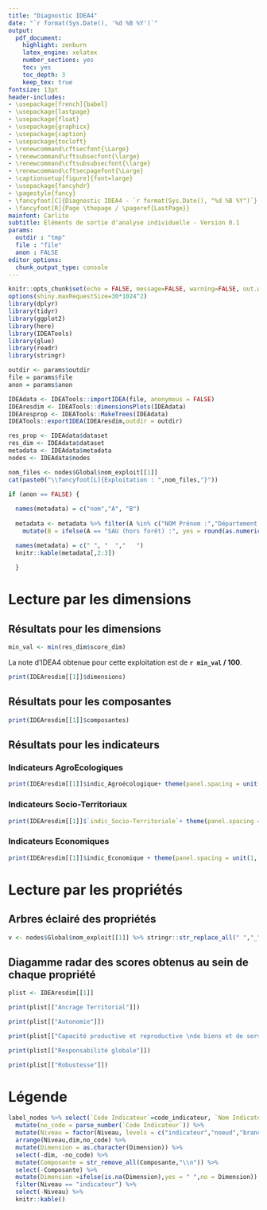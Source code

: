 ```yaml
---
title: "Diagnostic IDEA4"
date: "`r format(Sys.Date(), '%d %B %Y')`"
output:
  pdf_document:
    highlight: zenburn
    latex_engine: xelatex
    number_sections: yes
    toc: yes
    toc_depth: 3
    keep_tex: true
fontsize: 13pt
header-includes:
- \usepackage[french]{babel}
- \usepackage{lastpage}
- \usepackage{float}
- \usepackage{graphicx}
- \usepackage{caption}
- \usepackage{tocloft}
- \renewcommand\cftsecfont{\Large}
- \renewcommand\cftsubsecfont{\large}
- \renewcommand\cftsubsubsecfont{\large}
- \renewcommand\cftsecpagefont{\Large}
- \captionsetup[figure]{font=large}
- \usepackage{fancyhdr}
- \pagestyle{fancy}
- \fancyfoot[C]{Diagnostic IDEA4 - `r format(Sys.Date(), "%d %B %Y")`}
- \fancyfoot[R]{Page \thepage / \pageref{LastPage}}
mainfont: Carlito
subtitle: Eléments de sortie d'analyse individuelle - Version 0.1
params:
  outdir : "tmp"
  file : "file"
  anon : FALSE
editor_options:
  chunk_output_type: console
---
```


```r
knitr::opts_chunk$set(echo = FALSE, message=FALSE, warning=FALSE, out.width = "100%", fig.pos = "H")
options(shiny.maxRequestSize=30*1024^2)
library(dplyr)
library(tidyr)
library(ggplot2)
library(here)
library(IDEATools)
library(glue)
library(readr)
library(stringr)
```


```r
outdir <- params$outdir
file = params$file
anon = params$anon
```


```r
IDEAdata <- IDEATools::importIDEA(file, anonymous = FALSE)
IDEAresdim <- IDEATools::dimensionsPlots(IDEAdata)
IDEAresprop <- IDEATools::MakeTrees(IDEAdata)
IDEATools::exportIDEA(IDEAresdim,outdir = outdir)

res_prop <- IDEAdata$dataset
res_dim <- IDEAdata$dataset
metadata <- IDEAdata$metadata
nodes <- IDEAdata$nodes

```


```r
nom_files <- nodes$Global$nom_exploit[[1]]
cat(paste0("\\fancyfoot[L]{Exploitation : ",nom_files,"}"))
```

\vspace{+3cm}
\Large

```r
if (anon == FALSE) {
  
  names(metadata) = c("nom","A", "B")
  
  metadata <- metadata %>% filter(A %in% c("NOM Prénom :","Département :","Type d'exploitation :","Forme sociétaire :","SAU (hors forêt) :")) %>% 
    mutate(B = ifelse(A == "SAU (hors forêt) :", yes = round(as.numeric(B)) %>% as.character(), no = B))

  names(metadata) = c(" ", "  ","   ")
  knitr::kable(metadata[,2:3])
  
  }
```

\newpage

# Lecture par les dimensions

## Résultats pour les dimensions

\Large

```r
min_val <- min(res_dim$score_dim)
```

La note d'IDEA4 obtenue pour cette exploitation est de **`r min_val` / 100**.

\large

```r
print(IDEAresdim[[1]]$dimensions)
```

## Résultats pour les composantes

```r
print(IDEAresdim[[1]]$composantes)
```

## Résultats pour les indicateurs

### Indicateurs AgroEcologiques

```r
print(IDEAresdim[[1]]$indic_Agroécologique+ theme(panel.spacing = unit(1, "lines")))
```

### Indicateurs Socio-Territoriaux

```r
print(IDEAresdim[[1]]$`indic_Socio-Territoriale`+ theme(panel.spacing = unit(1, "lines")))
```

### Indicateurs Economiques

```r
print(IDEAresdim[[1]]$indic_Economique + theme(panel.spacing = unit(1, "lines"))) 
```

\hbox{}

# Lecture par les propriétés

## Arbres éclairé des propriétés

```r
v <- nodes$Global$nom_exploit[[1]] %>% stringr::str_replace_all(" ","_")
```

\rotatebox{270}{

\begin{minipage}{0.85\textheight}


```r
knitr::include_graphics(file.path(outdir,v,"Propriétés","Cartes_heuristiques","Ancrage.pdf"))
```

\end{minipage}}

\rotatebox{270}{
\begin{minipage}{\textheight}
```r
knitr::include_graphics(file.path(outdir,v,"Propriétés","Cartes_heuristiques","Autonomie.pdf"))
```
\end{minipage}}

\rotatebox{270}{
\begin{minipage}{\textheight}
```r
knitr::include_graphics(file.path(outdir,v,"Propriétés","Cartes_heuristiques","Capacité.pdf"))
```
\end{minipage}}

\rotatebox{270}{
\begin{minipage}{\textheight}
```r
knitr::include_graphics(file.path(outdir,v,"Propriétés","Cartes_heuristiques","Responsabilité.pdf"))
```
\end{minipage}}

\rotatebox{270}{
\begin{minipage}{\textheight}
```r
knitr::include_graphics(file.path(outdir,v,"Propriétés","Cartes_heuristiques","Robustesse.pdf"))
```
\end{minipage}}

\rotatebox{270}{
\begin{minipage}{\textheight}
```r
knitr::include_graphics(file.path(outdir,v,"Propriétés","Cartes_heuristiques","Global.pdf"))
```
\end{minipage}}

## Diagamme radar des scores obtenus au sein de chaque propriété

```r
plist <- IDEAresdim[[1]]
```

```r
print(plist[["Ancrage Territorial"]])
```

```r
print(plist[["Autonomie"]])
```

```r
print(plist[["Capacité productive et reproductive \nde biens et de services"]])
```

```r
print(plist[["Responsabilité globale"]])
```

```r
print(plist[["Robustesse"]])
```


\newpage

# Légende

\footnotesize

```r
label_nodes %>% select(`Code Indicateur`=code_indicateur, `Nom Indicateur`=nom_indicateur, Niveau = level, Dimension = dimension, Composante = composante, dim) %>%
  mutate(no_code = parse_number(`Code Indicateur`)) %>%
  mutate(Niveau = factor(Niveau, levels = c("indicateur","noeud","branche","propriete"))) %>%
  arrange(Niveau,dim,no_code) %>%
  mutate(Dimension = as.character(Dimension)) %>%
  select(-dim, -no_code) %>%
  mutate(Composante = str_remove_all(Composante,"\\n")) %>%
  select(-Composante) %>%
  mutate(Dimension =ifelse(is.na(Dimension),yes = " ",no = Dimension)) %>%
  filter(Niveau == "indicateur") %>%
  select(-Niveau) %>%
  knitr::kable()
```
